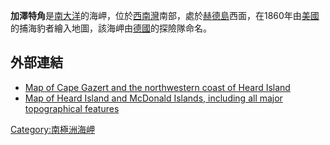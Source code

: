{{Coord|53|5|S|73|21|E|source:GNIS|display=title}}

'''加澤特角'''是[[南大洋|南大洋]]的海岬，位於[[西南灣|西南灣]]南部，處於[[赫德島|赫德島]]西面，在1860年由[[美國|美國]]的捕海豹者繪入地圖，該海岬由[[德國|德國]]的探險隊命名。

==外部連結==
* [http://www.jstor.org/pss/521074 Map of Cape Gazert and the northwestern coast of Heard Island]
* [http://www.heardisland.aq/__data/assets/pdf_file/0018/639/HIMI_general.pdf Map of Heard Island and McDonald Islands, including all major topographical features]{{Wayback|url=http://www.heardisland.aq/__data/assets/pdf_file/0018/639/HIMI_general.pdf |date=20140211194507 }}

{{Antarctica-geo-stub}}
[[Category:南極洲海岬|Category:南極洲海岬]]